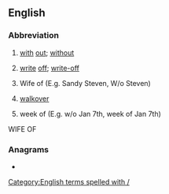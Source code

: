 {{also|Appendix:Variations of "wo"}}
==English==

===Abbreviation===
{{rfc-header|Abbreviation}}
{{head|en|abbreviation}}

# [[with]] [[out]]; [[without]]
# {{lb|en|finance|insurance}} [[write]] [[off]]; [[write-off]]
# Wife of (E.g. Sandy Steven, W/o Steven)
# {{lb|en|sport}} [[walkover]]
# {{lb|en|scheduling}} week of (E.g. w/o Jan 7th, week of Jan 7th)

WIFE OF

===Anagrams===
* {{anagrams|en|'ow|ow}}

[[Category:English terms spelled with /]]